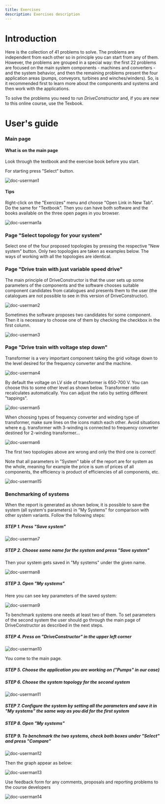 ```yaml
---
title: Exercises
description: Exercises description
---
```


# Introduction

Here is the collection of 41 problems to solve. The problems are independent
from each other so in principle you can start from any of them. However, the
problems are grouped in a special way: the first 22 problems are focused on the
main system components - machines and converters - and the system behavior, and
then the remaining problems present the four application areas (pumps,
conveyors, turbines and winches/winders). So, is it recommended first to learn
more about the components and systems and then work with the applications.

To solve the problems you need to run _DriveConstructor_ and, if you are new to
this online course, use the Texbook.

# User's guide

### Main page

#### What is on the main page

Look through the textbook and the exercise book before you start.

For starting press "Select" button.

![doc-userman1](./images/userman1.png)

#### Tips

Right-click on the "Exercizes" menu and choose "Open Link in New Tab". Do the
same for "Textbook". Then you can have both software and the books available on
the three open pages in you browser.

![doc-userman1a](./images/userman1a.png)

### Page "Select topology for your system"

Select one of the four proposed topologies by pressing the respective "New
system" button. Only two topologies are taken as examples below. The ways of
working with all the topologies are identical.

### Page "Drive train with just variable speed drive"

The main principle of DriveConstructor is that the user sets up some parameters
of the components and the software chooses suitable component candidates from
catalogues and presents them to the user (the catalogues are not possible to see
in this version of DriveConstructor).

![doc-userman2](./images/userman2.png)

Sometimes the software proposes two candidates for some component. Then it is
necessary to choose one of them by checking the checkbox in the first column.

![doc-userman3](./images/userman3.png)

### Page "Drive train with voltage step down"

Transformer is a very important component taking the grid voltage down to the
level desired for the frequency converter and the machine.

![doc-userman4](./images/userman4.png)

By default the voltage on LV side of transformer is 650-700 V. You can choose
this to some other level as shown below. Transformer ratio recalculates
automatically. You can adjust the ratio by setting different "tappings".

![doc-userman5](./images/userman5.png)

When choosing types of frequency converter and winding type of transformer, make
sure lines on the icons match each other. Avoid situations where e.g.
transformer with 3-winding is connected to frequency converter destined for
2-winding transformer...

![doc-userman6](./images/userman6.png)

The first two topologies above are wrong and only the third one is correct!

Note that all parameters in "System" table of the report are for system as the
whole, meaning for example the price is sum of prices of all components, the
efficiency is product of efficiencies of all components, etc.

![doc-userman15](./images/userman15.png)

### Benchmarking of systems

When the report is generated as shown below, it is possible to save the system
(all system's parameters) in "My Systems" for comparison with other system
variants. Follow the following steps:

##### STEP 1. Press "Save system"

![doc-userman7](./images/userman7.png)

##### STEP 2. Choose some name for the system and press "Save system"

Then your system gets saved in "My systems" under the given name.

![doc-userman8](./images/userman8.png)

##### STEP 3. Open "My systems"

Here you can see key parameters of the saved system:

![doc-userman9](./images/userman9.png)

To benchmark systems one needs at least two of them. To set parameters of the
second system the user should go through the main page of DriveConstructor as
described in the next steps.

##### STEP 4. Press on "DriveConstructor" in the upper left corner

![doc-userman10](./images/userman10.png)

You come to the main page.

##### STEP 5. Choose the application you are working on ("Pumps" in our case)

##### STEP 6. Choose the system topology for the second system

![doc-userman11](./images/userman11.png)

##### STEP 7. Configure the system by setting all the parameters and save it in "My systems" the same way as you did for the first system

##### STEP 8. Open "My systems"

##### STEP 9. To benchmark the two systems, check both boxes under "Select" and press "Compare"

![doc-userman12](./images/userman12.png)

Then the graph appear as below:

![doc-userman13](./images/userman13.png)

Use feedback form for any comments, proposals and reporting problems to the
course developers

![doc-userman14](./images/userman14.png)
